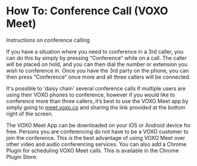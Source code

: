 # How To: Conference Call (VOXO Meet)

Instructions on conference calling

If you have a situation where you need to conference in a 3rd caller, you can do this by simply by pressing “Conference” while on a call. The caller will be placed on hold, and you can then dial the number or extension you wish to conference in. Once you have the 3rd party on the phone, you can then press “Conference” once more and all three callers will be connected. 

It's possible to 'daisy chain' several conference calls if multiple users are using their VOXO phones to conference, however if you would like to conference more than three callers, it’s best to use the VOXO Meet app by simply going to [meet.voxo.co](http://meet.voxo.co/) and sharing the link provided at the bottom right of the screen. 

The VOXO Meet App can be downloaded on your iOS or Android device for free. Persons you are conferencing do not have to be a VOXO customer to join the conference. This is the best advantage of using VOXO Meet over other video and audio conferencing services. You can also add a Chrome Plugin for scheduling VOXO Meet calls. This is available in the Chrome Plugin Store. 